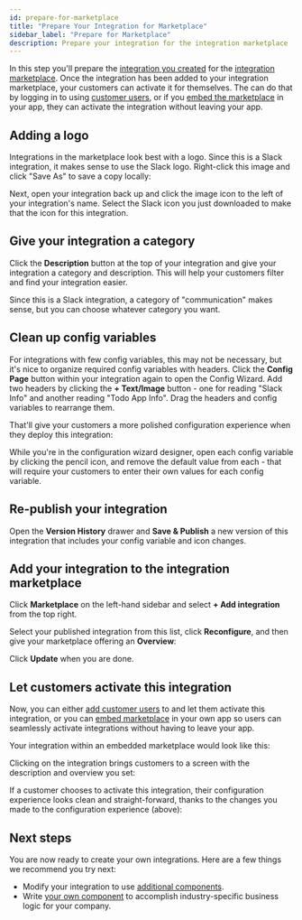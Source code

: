 ```yaml
---
id: prepare-for-marketplace
title: "Prepare Your Integration for Marketplace"
sidebar_label: "Prepare for Marketplace"
description: Prepare your integration for the integration marketplace
---
```



In this step you'll prepare the [integration you created](getting-started/first-integration/build-first-integration.mdx) for the [integration marketplace](integration-marketplace.mdx).
Once the integration has been added to your integration marketplace, your customers can activate it for themselves.
The can do that by logging in to  using [customer users](users.mdx#customer-users), or if you [embed the marketplace](embedding-marketplace.mdx) in your app, they can activate the integration without leaving your app.

## Adding a logo

Integrations in the marketplace look best with a logo.
Since this is a Slack integration, it makes sense to use the Slack logo.
Right-click this image and click "Save As" to save a copy locally:

<Screenshot
  filename="getting-started/prepare-for-integration-marketplace/slack-icon.png"
  maxWidth="200px"
  alt="Slack icon"
  appFrame={false}
/>

Next, open your integration back up and click the image icon to the left of your integration's name.
Select the Slack icon you just downloaded to make that the icon for this integration.

<Screenshot
  filename="getting-started/prepare-for-integration-marketplace/add-icon.png"
  maxWidth="500px"
  alt="Add icon to integration in  app"
/>

## Give your integration a category

Click the **Description** button at the top of your integration and give your integration a category and description.
This will help your customers filter and find your integration easier.

Since this is a Slack integration, a category of "communication" makes sense, but you can choose whatever category you want.

<Screenshot
  filename="getting-started/prepare-for-integration-marketplace/add-category.png"
  maxWidth="700px"
  alt="Add category to integration in  app"
/>

## Clean up config variables

For integrations with few config variables, this may not be necessary, but it's nice to organize required config variables with headers.
Click the **Config Page** button within your integration again to open the Config Wizard.
Add two headers by clicking the **+ Text/Image** button - one for reading "Slack Info" and another reading "Todo App Info". Drag the headers and config variables to rearrange them.

That'll give your customers a more polished configuration experience when they deploy this integration:

<Screenshot
  filename="getting-started/prepare-for-integration-marketplace/clean-up-config-variables.png"
  maxWidth="600px"
  alt="Clean up config variables in  app"
/>

While you're in the configuration wizard designer, open each config variable by clicking the pencil icon, and remove the default value from each - that will require your customers to enter their own values for each config variable.

## Re-publish your integration

Open the **Version History** drawer and **Save & Publish** a new version of this integration that includes your config variable and icon changes.

<Screenshot
  filename="getting-started/prepare-for-integration-marketplace/republish.png"
  maxWidth="500px"
  alt="Republish integration in  app"
/>

## Add your integration to the integration marketplace

Click **Marketplace** on the left-hand sidebar and select **+ Add integration** from the top right.

<Screenshot
  filename="getting-started/prepare-for-integration-marketplace/add-integration-to-marketplace.png"
  maxWidth="700px"
  alt="Add integration to integration marketplace vis  app"
/>

Select your published integration from this list, click **Reconfigure**, and then give your marketplace offering an **Overview**:

<Screenshot
  filename="getting-started/prepare-for-integration-marketplace/configure-integration-marketplace.png"
  maxWidth="700px"
  alt="Configur integration overview for integration marketplace via  app"
/>

Click **Update** when you are done.

## Let customers activate this integration

Now, you can either [add customer users](users.mdx#customer-users) to  and let them activate this integration, or you can [embed marketplace](embedding-marketplace.mdx) in your own app so users can seamlessly activate integrations without having to leave your app.

Your integration within an embedded marketplace would look like this:

<Screenshot
  filename="getting-started/prepare-for-integration-marketplace/embedded-marketplace-list.png"
  maxWidth="800px"
  alt="Sample list of integrations in embedded marketplace"
/>

Clicking on the integration brings customers to a screen with the description and overview you set:

<Screenshot
  filename="getting-started/prepare-for-integration-marketplace/embedded-marketplace-overview.png"
  maxWidth="500px"
  alt="Activate integration from embedded marketplace"
/>

If a customer chooses to activate this integration, their configuration experience looks clean and straight-forward, thanks to the changes you made to the configuration experience (above):

<Screenshot
  filename="getting-started/prepare-for-integration-marketplace/embedded-marketplace-configure.png"
  maxWidth="700px"
  alt="Configure integration from embedded marketplace"
/>

## Next steps

You are now ready to create your own integrations.
Here are a few things we recommend you try next:

- Modify your integration to use [additional components](components/component-catalog.mdx).
- Write [your own component](custom-components/code-vs-custom-components.mdx) to accomplish industry-specific business logic for your company.
<!-- - Continue with the next few getting started guides, which cover more advanced topics like webhooks and custom component development. -->
